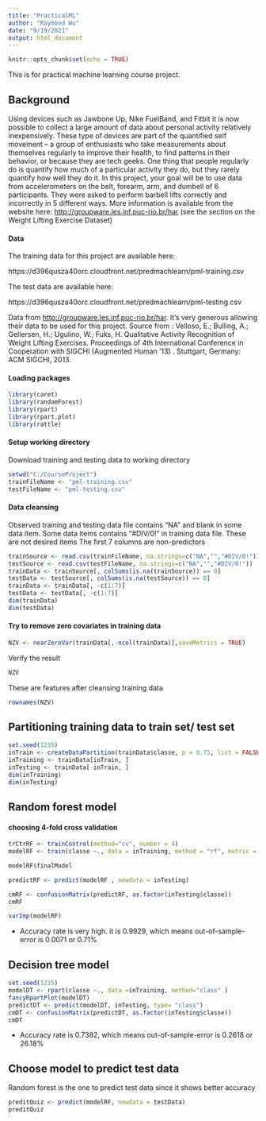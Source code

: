 ---
title: "PracticalML"
author: "Raymond Wu"
date: "9/19/2021"
output: html_document
---

```{r setup, include=FALSE}
knitr::opts_chunk$set(echo = TRUE)
```
This is for practical machine learning course project. 

## Background

Using devices such as Jawbone Up, Nike FuelBand, and Fitbit it is now possible to collect a large amount of data about personal activity relatively inexpensively. These type of devices are part of the quantified self movement – a group of enthusiasts who take measurements about themselves regularly to improve their health, to find patterns in their behavior, or because they are tech geeks. One thing that people regularly do is quantify how much of a particular activity they do, but they rarely quantify how well they do it. In this project, your goal will be to use data from accelerometers on the belt, forearm, arm, and dumbell of 6 participants. They were asked to perform barbell lifts correctly and incorrectly in 5 different ways. More information is available from the website here: <http://groupware.les.inf.puc-rio.br/har> (see the section on the Weight Lifting Exercise Dataset)

#### Data
The training data for this project are available here: 

https://d396qusza40orc.cloudfront.net/predmachlearn/pml-training.csv

The test data are available here:

https://d396qusza40orc.cloudfront.net/predmachlearn/pml-testing.csv

Data from <http://groupware.les.inf.puc-rio.br/har>. It's very generous allowing their data to be used for this project. 
Source from : 
Velloso, E.; Bulling, A.; Gellersen, H.; Ugulino, W.; Fuks, H. Qualitative Activity Recognition of Weight Lifting Exercises. Proceedings of 4th International Conference in Cooperation with SIGCHI (Augmented Human '13) . Stuttgart, Germany: ACM SIGCHI, 2013.

#### Loading packages

```{r message=FALSE}
library(caret)
library(randomForest)
library(rpart)
library(rpart.plot)
library(rattle)
```

#### Setup working directory
Download training and testing data to working directory
```{r message=FALSE}
setwd("C:/CourseProject")
trainFileName <- "pml-training.csv"
testFileName <- "pml-testing.csv"
```

#### Data cleansing
Observed training and testing data file contains "NA" and blank in some data item. Some data items contains "#DIV/0!" in training data file. These are not desired items
The first 7 columns are non-predictors 
```{r message=FALSE}
trainSource <- read.csv(trainFileName, na.strings=c("NA","","#DIV/0!"))
testSource <- read.csv(testFileName, na.strings=c("NA","","#DIV/0!"))
trainData <- trainSource[, colSums(is.na(trainSource)) == 0]
testData <- testSource[, colSums(is.na(testSource)) == 0]
trainData <- trainData[, -c(1:7)]
testData <- testData[, -c(1:7)]
dim(trainData)
dim(testData)
```

#### Try to remove zero covariates in training data
```{r message=FALSE}
NZV <- nearZeroVar(trainData[,-ncol(trainData)],saveMetrics = TRUE)
```
Verify the result
```{r message=FALSE}
NZV
```
These are features after cleansing training data
```{r message=FALSE}
rownames(NZV)
```

## Partitioning training data to train set/ test set
```{r message=FALSE}
set.seed(1235)
inTrain <- createDataPartition(trainData$classe, p = 0.75, list = FALSE)
inTraining <- trainData[inTrain, ]
inTesting <- trainData[-inTrain, ]
dim(inTraining)
dim(inTesting)
```
## Random forest model
#### choosing 4-fold cross validation 
```{r message=FALSE}
trCtrRF <- trainControl(method="cv", number = 4)
modelRF <- train(classe ~., data = inTraining, method = "rf", metric = "Accuracy", trControl=trCtrRF )

modelRF$finalModel

predictRF <- predict(modelRF , newdata = inTesting)

cmRF <- confusionMatrix(predictRF, as.factor(inTesting$classe))
cmRF

varImp(modelRF)
```
- Accuracy rate is very high. it is 0.9929, which means out-of-sample-error is 0.0071 or 0.71%  

## Decision tree model
```{r message=FALSE}
set.seed(1235) 
modelDT <- rpart(classe ~., data =inTraining, method="class" )
fancyRpartPlot(modelDT)
predictDT <- predict(modelDT, inTesting, type= "class")
cmDT <- confusionMatrix(predictDT, as.factor(inTesting$classe))
cmDT 
```
- Accuracy rate is 0.7382, which means out-of-sample-error is 0.2618 or 26.18% 

## Choose model to predict test data

Random forest is the one to predict test data since it shows better accuracy

```{r message=FALSE}
preditQuiz <- predict(modelRF, newdata = testData)
preditQuiz
```
